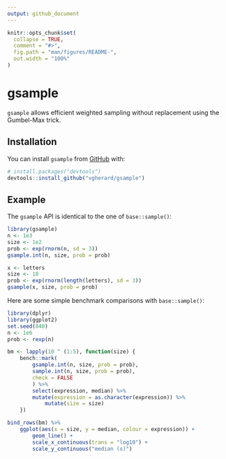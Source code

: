 ```yaml
---
output: github_document
---
```


<!-- README.md is generated from README.Rmd. Please edit that file -->

```r
knitr::opts_chunk$set(
  collapse = TRUE,
  comment = "#>",
  fig.path = "man/figures/README-",
  out.width = "100%"
)
```

# gsample

<!-- badges: start -->
<!-- badges: end -->

`gsample` allows efficient weighted sampling without replacement using the
Gumbel-Max trick.

## Installation

You can install `gsample` from [GitHub](https://github.com/vgherard/gsample) 
with:

``` r
# install.packages("devtools")
devtools::install_github("vgherard/gsample")
```
## Example

The `gsample` API is identical to the one of `base::sample()`:

```r
library(gsample)
n <- 1e3
size <- 1e2
prob <- exp(rnorm(n, sd = 3))
gsample.int(n, size, prob = prob)
```

```r
x <- letters
size <- 10
prob <- exp(rnorm(length(letters), sd = 3))
gsample(x, size, prob = prob)
```

Here are some simple benchmark comparisons with `base::sample()`:

```r
library(dplyr)
library(ggplot2)
set.seed(840)
n <- 1e6
prob <- rexp(n)

bm <- lapply(10 ^ (1:5), function(size) {
	bench::mark(
		gsample.int(n, size, prob = prob),
		sample.int(n, size, prob = prob),
		check = FALSE
		) %>%
		select(expression, median) %>%
		mutate(expression = as.character(expression)) %>%
       		mutate(size = size)
	}) 

bind_rows(bm) %>%
	ggplot(aes(x = size, y = median, colour = expression)) +
		geom_line() +
		scale_x_continuous(trans = "log10") +
		scale_y_continuous("median (s)")

```
